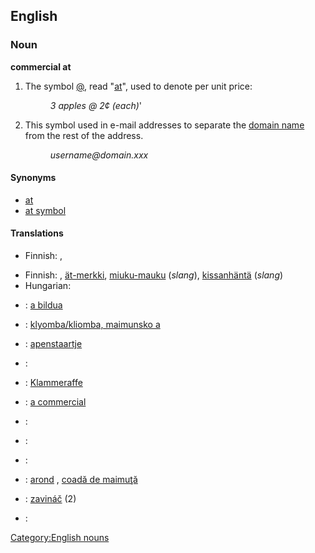 ==English==

===Noun===
'''commercial at'''

# The symbol [[@]], read "[[at]]", used to denote per unit price:
#: ''3 apples @ 2¢ (each)'''
# This symbol used in e-mail addresses to separate the [[domain name]] from the rest of the address.
#: ''username@domain.xxx''

====Synonyms====
* [[at]]
* [[at symbol]]

====Translations====
{{trans-top|denoting unit price}}
* Finnish: {{t|fi|kpl}}, {{t|fi|à}}
{{trans-mid}}
{{trans-bottom}}

{{trans-top|domain name separator in e-mail addresses}}
* Finnish: {{t|fi|at-merkki}}, [[ät-merkki]], [[miuku-mauku]] (''slang''), [[kissanhäntä]] (''slang'')
* Hungarian: {{t|hu|kukac}}
{{trans-mid}}
{{trans-bottom}}

{{checktrans-top}}
* {{ttbc|Basque}}: [[a bildua]]
* {{ttbc|Bulgarian}}: [[klyomba/kliomba, maimunsko a]]
* {{ttbc|Dutch}}: [[apenstaartje]] <!--belongs under Dutch entry (literally "ape tail") -->
* {{ttbc|French}}: {{t+|fr|arrobe|f}}
* {{ttbc|German}}: [[Klammeraffe]]
* {{ttbc|Interlingua}}: [[a commercial]]
* {{ttbc|Italian}}: {{t+|it|chiocciola|f}}
* {{ttbc|Lithuanian}}: {{t-|lt|eta|xs=Lithuanian}}
* {{ttbc|Portuguese}}: {{t+|pt|arroba|f}}
* {{ttbc|Romanian}}: [[arond]] {{n}}, [[coadă de maimuţă]] {{f}} <!--belongs under Romanian entry (literally "monkey-tail") -->
* {{ttbc|Slovak}}: [[zavináč]] {{m}} (2)
* {{ttbc|Spanish}}: {{t+|es|arroba|f}}
{{checktrans-bottom}}

[[Category:English nouns]]